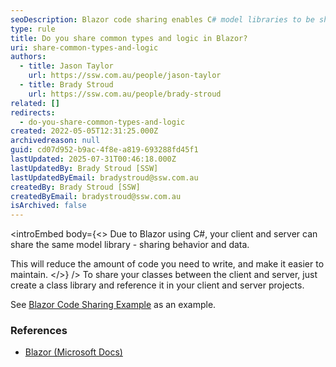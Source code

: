 ```yaml
---
seoDescription: Blazor code sharing enables C# model libraries to be shared between client and server, reducing development effort and maintenance needs.
type: rule
title: Do you share common types and logic in Blazor?
uri: share-common-types-and-logic
authors:
  - title: Jason Taylor
    url: https://ssw.com.au/people/jason-taylor
  - title: Brady Stroud
    url: https://ssw.com.au/people/brady-stroud
related: []
redirects:
  - do-you-share-common-types-and-logic
created: 2022-05-05T12:31:25.000Z
archivedreason: null
guid: cd07d952-b9ac-4f8e-a819-693288fd45f1
lastUpdated: 2025-07-31T00:46:18.000Z
lastUpdatedBy: Brady Stroud [SSW]
lastUpdatedByEmail: bradystroud@ssw.com.au
createdBy: Brady Stroud [SSW]
createdByEmail: bradystroud@ssw.com.au
isArchived: false
---
```


<introEmbed
  body={<>
Due to Blazor using C#, your client and server can share the same model library - sharing behavior and data.

This will reduce the amount of code you need to write, and make it easier to maintain.
  </>}
/>
To share your classes between the client and server, just create a class library and reference it in your client and server projects.

See [Blazor Code Sharing Example](https://github.com/bradystroud/BlazorCodeSharingExample) as an example.

### References

* [Blazor (Microsoft Docs)](https://docs.microsoft.com/en-us/aspnet/core/blazor?WT.mc_id=DT-MVP-33518)
